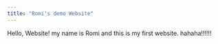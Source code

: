 ```yaml
---
title: "Romi's demo Website"
---
```


Hello, Website!
my name is Romi and this is my first website. hahaha!!!!!!

